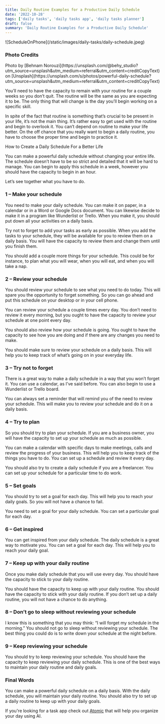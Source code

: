 ```yaml
---
title: Daily Routine Examples for a Productive Daily Schedule
date: '2022-10-28'
tags: ['daily tasks', 'daily tasks app', 'daily tasks planner']
draft: false
summary: 'Daily Routine Examples for a Productive Daily Schedule'
---
```

<div className="my-1 w-full overflow-hidden">
    ![ScheduleOnPhone](/static/images/daily-tasks/daily-schedule.jpeg)
</div>

### Photo Credits
<div>
  Photo by [Behnam Norouzi](https://unsplash.com/@behy_studio?utm_source=unsplash&utm_medium=referral&utm_content=creditCopyText)
  on
  [Unsplash](https://unsplash.com/s/photos/powerful-daily-schedule?utm_source=unsplash&utm_medium=referral&utm_content=creditCopyText)
</div>

You’ll need to have the capacity to remain with your routine for a couple weeks so you don’t quit. The routine will be the same as you are expecting it to be. The only thing that will change is the day you’ll begin working on a specific skill.

In spite of the fact that routine is something that’s crucial to be present in your life, it’s not the main thing. It’s rather easy to get used with the routine and begin to overlook it. You can’t depend on routine to make your life better. On the off chance that you really want to begin a daily routine, you have to choose the proper time and begin to practice it.

How to Create a Daily Schedule For a Better Life

You can make a powerful daily schedule without changing your entire life. The schedule doesn’t have to be so strict and detailed that it will be hard to manage. You can begin to apply this schedule in a week, however you should have the capacity to begin in an hour.

Let’s see together what you have to do.

### 1 – Make your schedule

You need to make your daily schedule. You can make it on paper, in a calendar or in a Word or Google Docs document. You can likewise decide to make it in a program like Wunderlist or Trello. When you make it, you should put down all your activities on a daily basis.

Try not to forget to add your tasks as early as possible. When you add the tasks to your schedule, they will be available for you to review them on a daily basis. You will have the capacity to review them and change them until you finish them.

You should add a couple more things for your schedule. This could be for instance, to plan what you will wear, when you will eat, and when you will take a nap.

### 2 – Review your schedule

You should review your schedule to see what you need to do today. This will spare you the opportunity to forget something. So you can go ahead and put this schedule on your desktop or in your cell phone.

You can review your schedule a couple times every day. You don’t need to review it every morning, but you ought to have the capacity to review your schedule at one point every day.

You should also review how your schedule is going. You ought to have the capacity to see how you are doing and if there are any changes you need to make.

You should make sure to review your schedule on a daily basis. This will help you to keep track of what’s going on in your everyday life.

### 3 – Try not to forget

There is a great way to make a daily schedule in a way that you won’t forget it. You can use a calendar, as I’ve said before. You can also begin to use a Wunderlist or Trello board.

You can always set a reminder that will remind you of the need to review your schedule. This will make you to review your schedule and do it on a daily basis.

### 4 – Try to plan

So you should try to plan your schedule. If you are a business owner, you will have the capacity to set up your schedule as much as possible.

You can make a calendar with specific days to make meetings, calls and review the progress of your business. This will help you to keep track of the things you have to do. You can set up a schedule and review it every day.

You should also try to create a daily schedule if you are a freelancer. You can set up your schedule for a particular time to do work.

### 5 – Set goals

You should try to set a goal for each day. This will help you to reach your daily goals. So you will not have a chance to fail.

You need to set a goal for your daily schedule. You can set a particular goal for each day.

### 6 – Get inspired

You can get inspired from your daily schedule. The daily schedule is a great way to motivate you. You can set a goal for each day. This will help you to reach your daily goal.

### 7 – Keep up with your daily routine

Once you make daily schedule that you will use every day. You should have the capacity to stick to your daily routine.

You should have the capacity to keep up with your daily routine. You should have the capacity to stick with your daily routine. If you don’t set up a daily routine, you will not have a chance to do anything.

### 8 – Don’t go to sleep without reviewing your schedule

I know this is something that you may think: “I will forget my schedule in the morning.” You should not go to sleep without reviewing your schedule. The best thing you could do is to write down your schedule at the night before.

### 9 – Keep reviewing your schedule

You should try to keep reviewing your schedule. You should have the capacity to keep reviewing your daily schedule. This is one of the best ways to maintain your daily routine and daily goals.

### Final Words

You can make a powerful daily schedule on a daily basis. With the daily schedule, you will maintain your daily routine. You should also try to set up a daily routine to keep up with your daily goals.

If you're looking for a task app check out [Atomic](https://atomiclife.app) that will help you organize your day using AI.
